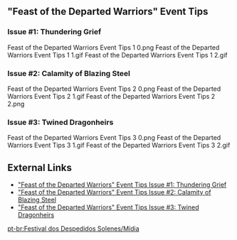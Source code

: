 {{Event Tabs|story=1}}
=="Feast of the Departed Warriors" Event Tips==
===Issue #1: Thundering Grief===
<gallery>
Feast of the Departed Warriors Event Tips 1 0.png
Feast of the Departed Warriors Event Tips 1 1.gif
Feast of the Departed Warriors Event Tips 1 2.gif
</gallery>

===Issue #2: Calamity of Blazing Steel===
<gallery>
Feast of the Departed Warriors Event Tips 2 0.png
Feast of the Departed Warriors Event Tips 2 1.gif
Feast of the Departed Warriors Event Tips 2 2.png
</gallery>

===Issue #3: Twined Dragonheirs===
<gallery>
Feast of the Departed Warriors Event Tips 3 0.png
Feast of the Departed Warriors Event Tips 3 1.gif
Feast of the Departed Warriors Event Tips 3 2.gif
</gallery>

==External Links==
* [https://genshin.hoyoverse.com/en/news/detail/111860 "Feast of the Departed Warriors" Event Tips Issue #1: Thundering Grief]
* [https://genshin.hoyoverse.com/en/news/detail/111888 "Feast of the Departed Warriors" Event Tips Issue #2: Calamity of Blazing Steel]
* [https://genshin.hoyoverse.com/en/news/detail/111906 "Feast of the Departed Warriors" Event Tips Issue #3: Twined Dragonheirs]

[[pt-br:Festival dos Despedidos Solenes/Mídia]]
